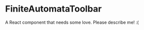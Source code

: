 
<Meta title="@flapjs/modules/fa/FiniteAutomataToolbar"
    component={FiniteAutomataToolbar}/>

# FiniteAutomataToolbar

A React component that needs some love. Please describe me! :(

<Props of={FiniteAutomataToolbar}/>

